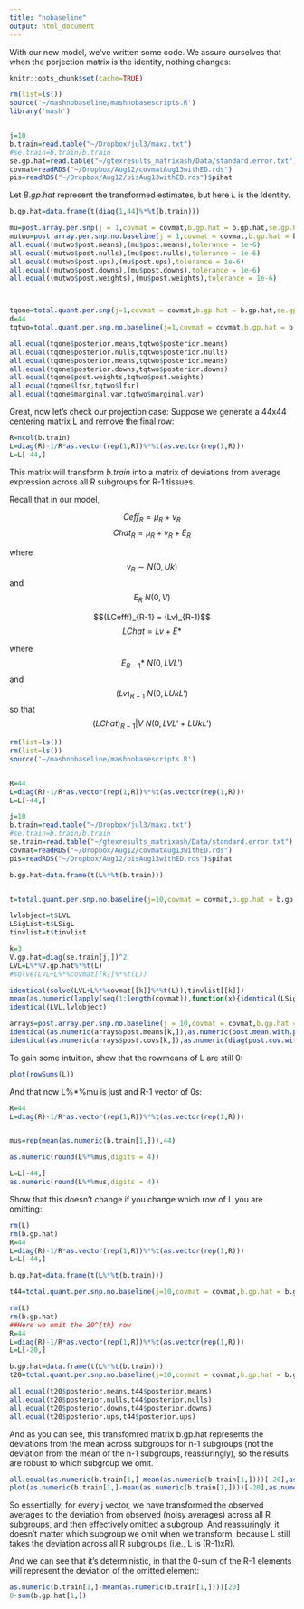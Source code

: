 ```yaml
---
title: "nobaseline"
output: html_document
---
```


With our new model, we've written some code. We assure ourselves that when the porjection matrix is the identity, nothing changes:
```r
knitr::opts_chunk$set(cache=TRUE)
```

```r
rm(list=ls())
source('~/mashnobaseline/mashnobasescripts.R')
library('mash')


j=10
b.train=read.table("~/Dropbox/jul3/maxz.txt")
#se.train=b.train/b.train
se.gp.hat=read.table("~/gtexresults_matrixash/Data/standard.error.txt")
covmat=readRDS("~/Dropbox/Aug12/covmatAug13withED.rds")
pis=readRDS("~/Dropbox/Aug12/pisAug13withED.rds")$pihat
```


Let $B.gp.hat$ represent the transformed estimates, but here $L$ is the Identity.
```r

b.gp.hat=data.frame(t(diag(1,44)%*%t(b.train)))

mu=post.array.per.snp(j = 1,covmat = covmat,b.gp.hat = b.gp.hat,se.gp.hat = se.gp.hat)
mutwo=post.array.per.snp.no.baseline(j = 1,covmat = covmat,b.gp.hat = b.gp.hat,se.gp.hat = se.gp.hat,L = diag(1,44))
all.equal((mutwo$post.means),(mu$post.means),tolerance = 1e-6)
all.equal((mutwo$post.nulls),(mu$post.nulls),tolerance = 1e-6)
all.equal((mutwo$post.ups),(mu$post.ups),tolerance = 1e-6)
all.equal((mutwo$post.downs),(mu$post.downs),tolerance = 1e-6)
all.equal((mutwo$post.weights),(mu$post.weights),tolerance = 1e-6)



tqone=total.quant.per.snp(j=1,covmat = covmat,b.gp.hat = b.gp.hat,se.gp.hat = se.gp.hat,pis = pis,A = A,checkpoint = T)
d=44
tqtwo=total.quant.per.snp.no.baseline(j=1,covmat = covmat,b.gp.hat = b.gp.hat,se.gp.hat = se.gp.hat,pis = pis,A = A,checkpoint = T,L=diag(1,d))

all.equal(tqone$posterior.means,tqtwo$posterior.means)
all.equal(tqone$posterior.nulls,tqtwo$posterior.nulls)
all.equal(tqone$posterior.means,tqtwo$posterior.means)
all.equal(tqone$posterior.downs,tqtwo$posterior.downs)
all.equal(tqone$post.weights,tqtwo$post.weights)
all.equal(tqone$lfsr,tqtwo$lfsr)
all.equal(tqone$marginal.var,tqtwo$marginal.var)
```

Great, now let's check our projection case:
 Suppose we generate a 44x44 centering matrix L and remove the final row:

```r
R=ncol(b.train)
L=diag(R)-1/R*as.vector(rep(1,R))%*%t(as.vector(rep(1,R)))
L=L[-44,]
```

This matrix will transform $b.train$ into a matrix of deviations from average expression across all R subgroups for R-1 tissues.

Recall that in our model, 

$$Ceff_{R}=\mu_{R} + v_{R}$$
$$Chat_{R} = \mu_{R} + v_{R} + E_{R}$$

where $$v_{R} \sim N(0,Uk)$$
and 
$$E_{R} ~ N(0,V)$$

$$(LCefff)_{R-1} = (Lv)_{R-1)$$
$$LChat = Lv + E*$$

where $$E_{R-1}* ~ N(0,LVL')$$ and $$(Lv)_{R-1} ~ N(0,LUkL')$$ so that 
$$(LChat)_{R-1}|V ~ N(0,LVL' + LUkL')$$

```r

rm(list=ls())
rm(list=ls())
source('~/mashnobaseline/mashnobasescripts.R')


R=44
L=diag(R)-1/R*as.vector(rep(1,R))%*%t(as.vector(rep(1,R)))
L=L[-44,]

j=10
b.train=read.table("~/Dropbox/jul3/maxz.txt")
#se.train=b.train/b.train
se.train=read.table("~/gtexresults_matrixash/Data/standard.error.txt")
covmat=readRDS("~/Dropbox/Aug12/covmatAug13withED.rds")
pis=readRDS("~/Dropbox/Aug12/pisAug13withED.rds")$pihat

b.gp.hat=data.frame(t(L%*%t(b.train)))


t=total.quant.per.snp.no.baseline(j=10,covmat = covmat,b.gp.hat = b.gp.hat,se.gp.hat = se.train,pis = pis,A = A,checkpoint = T,L=L)

lvlobject=t$LVL
LSigList=t$LSigL
tinvlist=t$tinvlist

k=3
V.gp.hat=diag(se.train[j,])^2
LVL=L%*%V.gp.hat%*%t(L)
#solve(LVL+L%*%covmat[[k]]%*%t(L))

identical(solve(LVL+L%*%covmat[[k]]%*%t(L)),tinvlist[[k]])
mean(as.numeric(lapply(seq(1:length(covmat)),function(x){identical(LSigList[[x]],L%*%covmat[[x]]%*%t(L))})))
identical(LVL,lvlobject)

arrays=post.array.per.snp.no.baseline(j = 10,covmat = covmat,b.gp.hat = b.gp.hat,se.gp.hat = se.train,L = L)
identical(as.numeric(arrays$post.means[k,]),as.numeric(post.mean.with.proj(b.mle = t(as.vector(b.gp.hat[j,])),tinv = solve(LVL+L%*%covmat[[k]]%*%t(L)),U.k = covmat[[k]],L = L)))
identical(as.numeric(arrays$post.covs[k,]),as.numeric(diag(post.cov.with.proj(tinv = solve(LVL+L%*%covmat[[k]]%*%t(L)),U.k = covmat[[k]],L = L))))
```

To gain some intuition, show that the rowmeans of L are still 0:
```r
plot(rowSums(L))
```

And that now L%*%mu is just and R-1 vector of 0s:

```r
R=44
L=diag(R)-1/R*as.vector(rep(1,R))%*%t(as.vector(rep(1,R)))


mus=rep(mean(as.numeric(b.train[1,])),44)

as.numeric(round(L%*%mus,digits = 4))

L=L[-44,]
as.numeric(round(L%*%mus,digits = 4))
```


Show that this doesn't change if you change which row of L you are omitting:
```r
rm(L)
rm(b.gp.hat)
R=44
L=diag(R)-1/R*as.vector(rep(1,R))%*%t(as.vector(rep(1,R)))
L=L[-44,]

b.gp.hat=data.frame(t(L%*%t(b.train)))

t44=total.quant.per.snp.no.baseline(j=10,covmat = covmat,b.gp.hat = b.gp.hat,se.gp.hat = se.train,pis = pis,A = A,checkpoint = T,L=L)

rm(L)
rm(b.gp.hat)
##Here we omit the 20^{th} row
R=44
L=diag(R)-1/R*as.vector(rep(1,R))%*%t(as.vector(rep(1,R)))
L=L[-20,]

b.gp.hat=data.frame(t(L%*%t(b.train)))
t20=total.quant.per.snp.no.baseline(j=10,covmat = covmat,b.gp.hat = b.gp.hat,se.gp.hat = se.train,pis = pis,A = A,checkpoint = T,L=L)

all.equal(t20$posterior.means,t44$posterior.means)
all.equal(t20$posterior.nulls,t44$posterior.nulls)
all.equal(t20$posterior.downs,t44$posterior.downs)
all.equal(t20$posterior.ups,t44$posterior.ups)
```

And as you can see, this transfomred matrix b.gp.hat represents the deviations from the mean across subgroups for n-1 subgroups (not the deviation from the mean of the n-1 subgroups, reassuringly), so the results are robust to which subgroup we omit.

```r
all.equal(as.numeric(b.train[1,]-mean(as.numeric(b.train[1,])))[-20],as.numeric(b.gp.hat[1,]))
plot(as.numeric(b.train[1,]-mean(as.numeric(b.train[1,])))[-20],as.numeric(b.gp.hat[1,]))
```

So essentially, for every j vector, we have transformed the observed averages to the deviation from observed (noisy averages) across all R subgroups, and then effectively omitted a subgroup. And reassuringly, it doesn't matter which subgroup we omit when we transform, because L still takes the deviation across all R subgroups (i.e., L is (R-1)xR).

And we can see that it's deterministic, in that the 0-sum of the R-1 elements will represent the deviation of the omitted element:
```r
as.numeric(b.train[1,]-mean(as.numeric(b.train[1,])))[20]
0-sum(b.gp.hat[1,])
```
